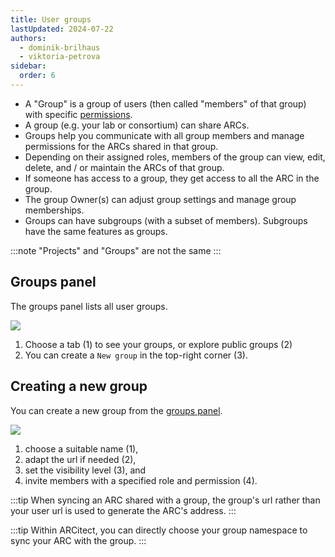 ```yaml
---
title: User groups
lastUpdated: 2024-07-22
authors:
  - dominik-brilhaus
  - viktoria-petrova
sidebar:
  order: 6
---
```



- A "Group" is a group of users (then called "members" of that group) with specific [permissions](/nfdi4plants.knowledgebase/datahub/working-together/#roles-and-permissions).
- A group (e.g. your lab or consortium) can share ARCs.
- Groups help you communicate with all group members and manage permissions for the ARCs shared in that group.
- Depending on their assigned roles, members of the group can view, edit, delete, and / or maintain the ARCs of that group.
- If someone has access to a group, they get access to all the ARC in the group.
- The group Owner(s) can adjust group settings and manage group memberships.
- Groups can have subgroups (with a subset of members). Subgroups have the same features as groups.

:::note
"Projects" and "Groups" are not the same
:::


## Groups panel

The groups panel lists all user groups.

![](@images/datahub/datahub-group-panel.drawio.png)

<Steps>

1. Choose a tab (1) to see your groups, or explore public groups (2)
2. You can create a `New group` in the top-right corner (3).

</Steps>

## Creating a new group

You can create a new group from the [groups panel](#groups-panel). 

![](@images/datahub/datahub-group-panel-create.drawio.png)

<Steps>

1. choose a suitable name (1),
2. adapt the url if needed (2),
3. set the visibility level (3), and 
4. invite members with a specified role and permission (4).

</Steps>

:::tip
When syncing an ARC shared with a group, the group's url rather than your user url is used to generate the ARC's address.
:::

:::tip
Within ARCitect, you can directly choose your group namespace to sync your ARC with the group. 
:::

